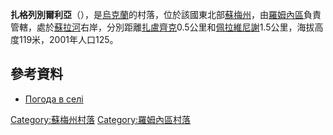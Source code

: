 {{coord|50|47|28|N|33|33|42|E|scale:100000|display=title}}

'''扎格列別爾利亞'''（{{lang-uk|Загребелля}}），是[[烏克蘭|烏克蘭]]的村落，位於該國東北部[[蘇梅州|蘇梅州]]，由[[羅姆內區|羅姆內區]]負責管轄，處於[[蘇拉河_(第聶伯河支流)|蘇拉河]]右岸，分別距離[[扎盧齊克|扎盧齊克]]0.5公里和[[佩拉維尼謝|佩拉維尼謝]]1.5公里，海拔高度119米，2001年人口125。

==參考資料==
*[http://weather.in.ua/ua/symskaja/8191 Погода в селі ] {{Wayback|url=http://weather.in.ua/ua/symskaja/8191 |date=20111219235154 }}

{{DEFAULTSORT:Загребелля}}
[[Category:蘇梅州村落|Category:蘇梅州村落]]
[[Category:羅姆內區村落|Category:羅姆內區村落]]


{{Sumy-geo-stub}}